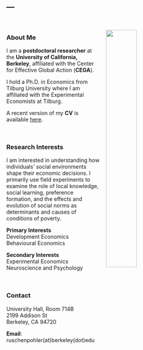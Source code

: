 ---
---


<link rel="stylesheet" href="styles.css" type="text/css">

<img src="pics/JRUE_portrait2.jpg" style="width:40%; border:0px solid; margin-left: 15px; margin-right: 40px; margin-top: 30px; " align="right">

<br>

### About Me

<p>

I am a **postdoctoral researcher** at the **University of California, Berkeley**, affiliated with the Center for Effective Global Action (**CEGA**).

I hold a Ph.D. in Economics from Tilburg University where I am affiliated with the Experimental Economists at Tilburg.

A recent version of my **CV** is available <a href="files/JRUE_CV_May2020.pdf" target="_blank">here</a>.

<br>

### Research Interests    

<p>

I am interested in understanding how individuals' social environments shape their economic
decisions. I primarily use field experiments to examine the role of local knowledge, social learning,
preference formation, and the effects and evolution of social norms as
determinants and causes of conditions of poverty.




**Primary Interests**  
Development Economics  
Behavioural Economics

**Secondary Interests**  
Experimental Economics  
Neuroscience and Psychology

<br>


### Contact

<p>

University Hall, Room 714B  
2199 Addison St  
Berkeley, CA 94720

**Email**: ruschenpohler(at)berkeley(dot)edu
